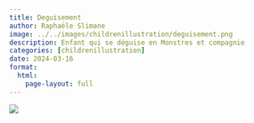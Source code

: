```yaml
---
title: Deguisement
author: Raphaële Slimane
image: ../../images/childrenillustration/deguisement.png
description: Enfant qui se déguise en Monstres et compagnie
categories: [childrenillustration]
date: 2024-03-16
format:
  html:
    page-layout: full
---
```


![](../../images/childrenillustration/deguisement.png)

